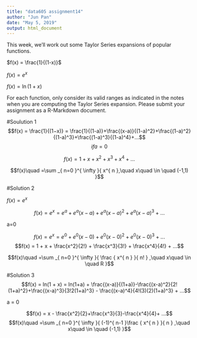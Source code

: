 ---
title: "data605 assignment14"
author: "Jun Pan"
date: "May 5, 2019"
output: html_document
---

This week, we'll work out some Taylor Series expansions of popular functions. 

$f(x) = \frac{1}{(1-x)}$


$f(x) = e^x$


 $f(x) = \ln(1+x)$


For each function, only consider its valid ranges as indicated in the notes when you are computing the Taylor Series expansion. Please submit your assignment as a R-Markdown document.



#Soulution 1
$$f(x) = \frac{1}{(1−x)} = \frac{1}{(1-a)}+\frac{(x-a)}{(1-a)^2}+\frac{(1-a)^2}{(1-a)^3}+\frac{(1-a)^3}{(1-a)^4}+...$$  $$if a = 0$$   

$$f(x) = 1+x+x^2+x^3+x^4+ ...$$    

$$f(x)\quad =\sum _{ n=0 }^{ \infty  }{ x^{ n },\quad x\quad \in \quad (-1,1) }$$


#Solution 2

$f(x) = e^x$ 


$$f(x) = e^x = e^a + e^a (x-a) + e^a (x-a)^2 + e^a (x-a)^3+ ...$$

a=0

$$f(x) = e^x = e^0 + e^0 (x-0) + e^0 (x-0)^2 + e^0 (x-0)^3+ ...$$ $$f(x) = 1 + x + \frac{x^2}{2!} + \frac{x^3}{3!} + \frac{x^4}{4!} + ...$$ 


$$f(x)\quad =\sum _{ n=0 }^{ \infty }{ \frac { x^{ n } }{ n! } ,\quad x\quad \in \quad R }$$ 


#Solution 3
$$f(x) = ln(1 + x) = ln(1+a) + \frac{(x-a)}{(1+a)}-\frac{(x-a)^2}{2!(1+a)^2}+\frac{(x-a)^3}{3!2(1+a)^3} - \frac{(x-a)^4}{4!(3)(2)(1+a)^3} + ...$$   

a = 0   

$$f(x) = x - \frac{x^2}{2}+\frac{x^3}{3}-\frac{x^4}{4}+ ...$$
$$f(x)\quad =\sum _{ n=0 }^{ \infty  }{ (-1)^{ n-1 }\frac { x^{ n } }{ n } ,\quad x\quad \in \quad (-1,1) }$$
    






